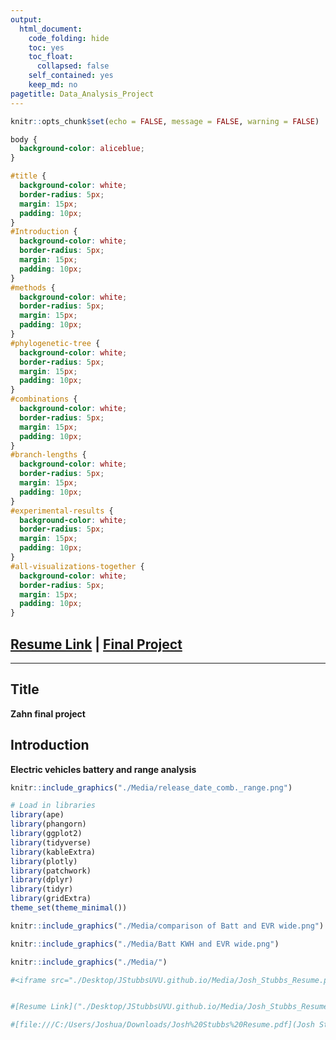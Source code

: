 ```yaml
---
output: 
  html_document:
    code_folding: hide
    toc: yes
    toc_float:
      collapsed: false
    self_contained: yes
    keep_md: no
pagetitle: Data_Analysis_Project
---
```


```r
knitr::opts_chunk$set(echo = FALSE, message = FALSE, warning = FALSE)
```


```css
body {
  background-color: aliceblue;
}

#title {
  background-color: white;
  border-radius: 5px;
  margin: 15px;
  padding: 10px;
}
#Introduction {
  background-color: white;
  border-radius: 5px;
  margin: 15px;
  padding: 10px;
}
#methods {
  background-color: white;
  border-radius: 5px;
  margin: 15px;
  padding: 10px;
}
#phylogenetic-tree {
  background-color: white;
  border-radius: 5px;
  margin: 15px;
  padding: 10px;
}
#combinations {
  background-color: white;
  border-radius: 5px;
  margin: 15px;
  padding: 10px;
}
#branch-lengths {
  background-color: white;
  border-radius: 5px;
  margin: 15px;
  padding: 10px;
}
#experimental-results {
  background-color: white;
  border-radius: 5px;
  margin: 15px;
  padding: 10px;
}
#all-visualizations-together {
  background-color: white;
  border-radius: 5px;
  margin: 15px;
  padding: 10px;
}

```


## [Resume Link](https://JStubbsUVU.github.io/Media/Josh_Stubbs_Resume.pdf) | [Final Project]()

----

## **Title**
**Zahn final project**

## **Introduction**

**Electric vehicles battery and range analysis**



```r
knitr::include_graphics("./Media/release_date_comb._range.png")
```


```r
# Load in libraries
library(ape)
library(phangorn)
library(ggplot2)
library(tidyverse)
library(kableExtra)
library(plotly)
library(patchwork)
library(dplyr)
library(tidyr)
library(gridExtra)
theme_set(theme_minimal())
```




```r
knitr::include_graphics("./Media/comparison of Batt and EVR wide.png")
```

```r
knitr::include_graphics("./Media/Batt KWH and EVR wide.png")
```


```r
knitr::include_graphics("./Media/")
```



```r

#<iframe src="./Desktop/JStubbsUVU.github.io/Media/Josh_Stubbs_Resume.pdf" width="100%" height="500px"></iframe>


#[Resume Link]("./Desktop/JStubbsUVU.github.io/Media/Josh_Stubbs_Resume.pdf")

#[file:///C:/Users/Joshua/Downloads/Josh%20Stubbs%20Resume.pdf](Josh Stubbs Resume.pdf)


```


